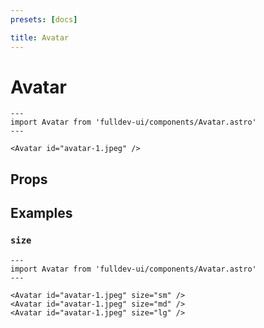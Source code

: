 ```yaml
---
presets: [docs]

title: Avatar
---
```


# Avatar


```astro live
---
import Avatar from 'fulldev-ui/components/Avatar.astro'
---

<Avatar id="avatar-1.jpeg" />
```

## Props

<PropsTable />

## Examples

### `size`

```astro live
---
import Avatar from 'fulldev-ui/components/Avatar.astro'
---

<Avatar id="avatar-1.jpeg" size="sm" />
<Avatar id="avatar-1.jpeg" size="md" />
<Avatar id="avatar-1.jpeg" size="lg" />
```
